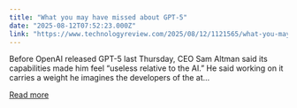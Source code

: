 ```yaml
---
title: "What you may have missed about GPT-5"
date: "2025-08-12T07:52:23.000Z"
link: "https://www.technologyreview.com/2025/08/12/1121565/what-you-may-have-missed-about-gpt-5/"
---
```


Before OpenAI released GPT-5 last Thursday, CEO Sam Altman said its capabilities made him feel “useless relative to the AI.” He said working on it carries a weight he imagines the developers of the at...

[Read more](https://www.technologyreview.com/2025/08/12/1121565/what-you-may-have-missed-about-gpt-5/)
